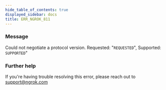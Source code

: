 ```yaml
---
hide_table_of_contents: true
displayed_sidebar: docs
title: ERR_NGROK_811
---
```




### Message

Could not negotiate a protocol version. Requested: "`REQUESTED`", Supported: `SUPPORTED`"

<ErrorDetails error="err_ngrok_811" />

### Further help

If you're having trouble resolving this error, please reach out to [support@ngrok.com](mailto:support@ngrok.com?subject=Help%20with%20ERR_NGROK_811)
